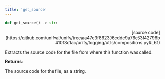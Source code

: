 ```yaml
---
title: 'get_source'
---
```


```python
def get_source() -> str:
```

<p align="right">[source code](https://github.com/unifyai/unify/tree/aa47e3f862396cdde9a76c33f42796b410f3c1ac/unify/logging/utils/compositions.py#L61)</p>

Extracts the source code for the file from where this function was called.

**Returns**:

The source code for the file, as a string.